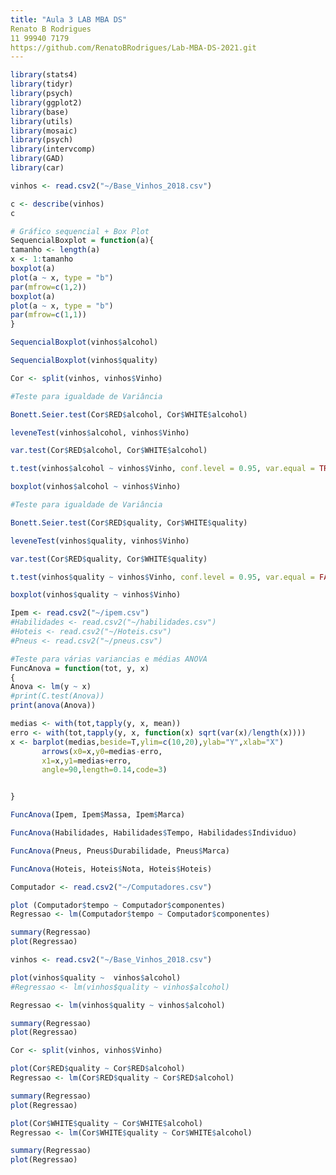 ```yaml
---
title: "Aula 3 LAB MBA DS"
Renato B Rodrigues
11 99940 7179
https://github.com/RenatoBRodrigues/Lab-MBA-DS-2021.git
---
```


```r
library(stats4)
library(tidyr)
library(psych)
library(ggplot2)
library(base)
library(utils)
library(mosaic)
library(psych)
library(intervcomp)
library(GAD)
library(car)
```

```r
vinhos <- read.csv2("~/Base_Vinhos_2018.csv")

c <- describe(vinhos)
c

```

```r
# Gráfico sequencial + Box Plot
SequencialBoxplot = function(a){
tamanho <- length(a)
x <- 1:tamanho
boxplot(a)
plot(a ~ x, type = "b")
par(mfrow=c(1,2))
boxplot(a)
plot(a ~ x, type = "b")
par(mfrow=c(1,1))
}
```

```r
SequencialBoxplot(vinhos$alcohol)
```


```r
SequencialBoxplot(vinhos$quality)

```
```r
Cor <- split(vinhos, vinhos$Vinho)

```


```r
#Teste para igualdade de Variância

Bonett.Seier.test(Cor$RED$alcohol, Cor$WHITE$alcohol)

```

```r
leveneTest(vinhos$alcohol, vinhos$Vinho)
```

```r
var.test(Cor$RED$alcohol, Cor$WHITE$alcohol)

```
```r
t.test(vinhos$alcohol ~ vinhos$Vinho, conf.level = 0.95, var.equal = TRUE)

```

```r
boxplot(vinhos$alcohol ~ vinhos$Vinho)
```

```r
#Teste para igualdade de Variância

Bonett.Seier.test(Cor$RED$quality, Cor$WHITE$quality)

```

```r
leveneTest(vinhos$quality, vinhos$Vinho)
```

```r
var.test(Cor$RED$quality, Cor$WHITE$quality)

```
```r
t.test(vinhos$quality ~ vinhos$Vinho, conf.level = 0.95, var.equal = FALSE)

```

```r
boxplot(vinhos$quality ~ vinhos$Vinho)
```

```r
Ipem <- read.csv2("~/ipem.csv")
#Habilidades <- read.csv2("~/habilidades.csv")
#Hoteis <- read.csv2("~/Hoteis.csv")
#Pneus <- read.csv2("~/pneus.csv")
```

```r
#Teste para várias variancias e médias ANOVA
FuncAnova = function(tot, y, x)
{
Anova <- lm(y ~ x)
#print(C.test(Anova))
print(anova(Anova))

medias <- with(tot,tapply(y, x, mean)) 
erro <- with(tot,tapply(y, x, function(x) sqrt(var(x)/length(x))))
x <- barplot(medias,beside=T,ylim=c(10,20),ylab="Y",xlab="X")
       arrows(x0=x,y0=medias-erro,
       x1=x,y1=medias+erro,
       angle=90,length=0.14,code=3)


}
```

```r
FuncAnova(Ipem, Ipem$Massa, Ipem$Marca)


```

```r
FuncAnova(Habilidades, Habilidades$Tempo, Habilidades$Individuo)

```
```r
FuncAnova(Pneus, Pneus$Durabilidade, Pneus$Marca)
```
```r
FuncAnova(Hoteis, Hoteis$Nota, Hoteis$Hoteis)

```

```r
Computador <- read.csv2("~/Computadores.csv")

```

```r
plot (Computador$tempo ~ Computador$componentes)
Regressao <- lm(Computador$tempo ~ Computador$componentes)

summary(Regressao)
plot(Regressao)

```
```r
vinhos <- read.csv2("~/Base_Vinhos_2018.csv")

```
```r
plot(vinhos$quality ~  vinhos$alcohol) 
#Regressao <- lm(vinhos$quality ~ vinhos$alcohol)

Regressao <- lm(vinhos$quality ~ vinhos$alcohol)

summary(Regressao)
plot(Regressao)

```
```r
Cor <- split(vinhos, vinhos$Vinho)

```
```r
plot(Cor$RED$quality ~ Cor$RED$alcohol) 
Regressao <- lm(Cor$RED$quality ~ Cor$RED$alcohol)

summary(Regressao)
plot(Regressao)
```
```r
plot(Cor$WHITE$quality ~ Cor$WHITE$alcohol) 
Regressao <- lm(Cor$WHITE$quality ~ Cor$WHITE$alcohol)

summary(Regressao)
plot(Regressao)
```